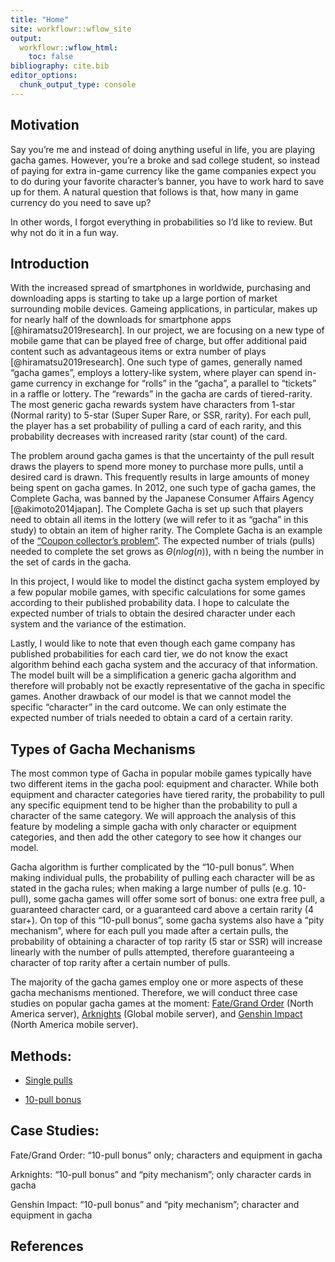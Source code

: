 ```yaml
---
title: "Home"
site: workflowr::wflow_site
output:
  workflowr::wflow_html:
    toc: false
bibliography: cite.bib
editor_options:
  chunk_output_type: console
---
```


## Motivation

Say you're me and instead of doing anything useful in life, you are playing gacha games. However, you're a broke and sad college student, so instead of paying for extra in-game currency like the game companies expect you to do during your favorite character's banner, you have to work hard to save up for them. A natural question that follows is that, how many in game currency do you need to save up? 

In other words, I forgot everything in probabilities so I'd like to review. But why not do it in a fun way. 


## Introduction

With the increased spread of smartphones in worldwide, purchasing and downloading apps is starting to take up a large portion of market surrounding mobile devices. Gameing applications, in particular, makes up for nearly half of the downloads for smartphone apps [@hiramatsu2019research]. In our project, we are focusing on a new type of mobile game that can be played free of charge, but offer additional paid content such as advantageous items or extra number of plays [@hiramatsu2019research]. One such type of games, generally named "gacha games", employs a lottery-like system, where player can spend in-game currency in exchange for "rolls" in the "gacha", a parallel to "tickets" in a raffle or lottery. The "rewards" in the gacha are cards of tiered-rarity. The most generic gacha rewards system have characters from 1-star (Normal rarity) to 5-star (Super Super Rare, or SSR, rarity). For each pull, the player has a set probability of pulling a card of each rarity, and this probability decreases with increased rarity (star count) of the card. 

The problem around gacha games is that the uncertainty of the pull result draws the players to spend more money to purchase more pulls, until a desired card is drawn. This frequently results in large amounts of money being spent on gacha games. In 2012, one such type of gacha games, the Complete Gacha, was banned by the Japanese Consumer Affairs Agency [@akimoto2014japan]. The Complete Gacha is set up such that players need to obtain all items in the lottery (we will refer to it as "gacha" in this study) to obtain an item of higher rarity. The Complete Gacha is an example of the ["Coupon collector's problem"](https://en.wikipedia.org/wiki/Coupon_collector%27s_problem). The expected number of trials (pulls) needed to complete the set grows as $\Theta(nlog(n))$, with n being the number in the set of cards in the gacha. 

In this project, I would like to model the distinct gacha system employed by a few popular mobile games, with specific calculations for some games according to their published probability data. I hope to calculate the expected number of trials to obtain the desired character under each system and the variance of the estimation.

Lastly, I would like to note that even though each game company has published probabilities for each card tier, we do not know the exact algorithm behind each gacha system and the accuracy of that information. The model built will be a simplification a generic gacha algorithm and therefore will probably not be exactly representative of the gacha in specific games. Another drawback of our model is that we cannot model the specific "character" in the card outcome. We can only estimate the expected number of trials needed to obtain a card of a certain rarity. 


## Types of Gacha Mechanisms

The most common type of Gacha in popular mobile games typically have two different items in the gacha pool: equipment and character. While both equipment and character categories have tiered rarity, the probability to pull any specific equipment tend to be higher than the probability to pull a character of the same category. We will approach the analysis of this feature by modeling a simple gacha with only character or equipment categories, and then add the other category to see how it changes our model. 

Gacha algorithm is further complicated by the "10-pull bonus". When making individual pulls, the probability of pulling each character will be as stated in the gacha rules; when making a large number of pulls (e.g. 10-pull), some gacha games will offer some sort of bonus: one extra free pull, a guaranteed character card, or a guaranteed card above a certain rarity (4 star+). On top of this "10-pull bonus", some gacha systems also have a "pity mechanism", where for each pull you made after a certain pulls, the probability of obtaining a character of top rarity (5 star or SSR) will increase linearly with the number of pulls attempted, therefore guaranteeing a character of top rarity after a certain number of pulls. 

The majority of the gacha games employ one or more aspects of these gacha mechanisms mentioned. Therefore, we will conduct three case studies on popular gacha games at the moment: [Fate/Grand Order](https://fate-go.us/) (North America server), [Arknights](https://www.arknights.global/) (Global mobile server), and [Genshin Impact](https://genshin.mihoyo.com/en) (North America mobile server). 

## Methods: 

- [Single pulls](gacha.html)

- [10-pull bonus](bonus.html)

## Case Studies: 

Fate/Grand Order: "10-pull bonus" only; characters and equipment in gacha

Arknights: "10-pull bonus" and "pity mechanism"; only character cards in gacha

Genshin Impact: "10-pull bonus" and "pity mechanism"; character and equipment in gacha




## References

